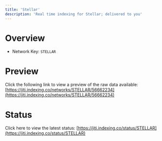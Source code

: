 ```yaml
---
title: 'Stellar'
description: 'Real time indexing for Stellar; delivered to you'
---
```


# Overview
- Network Key: `STELLAR`

# Preview
Click the following link to view a preview of the raw data available: [https://jiti.indexing.co/networks/STELLAR/56662234](https://jiti.indexing.co/networks/STELLAR/56662234)

# Status
Click here to view the latest status: [https://jiti.indexing.co/status/STELLAR](https://jiti.indexing.co/status/STELLAR)
